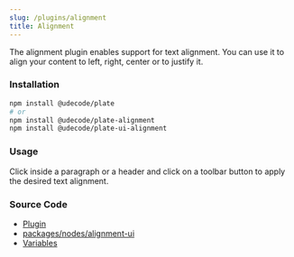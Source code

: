 ```yaml
---
slug: /plugins/alignment
title: Alignment
---
```


The alignment plugin enables support for text alignment.
You can use it to align your content to left, right, center or to justify it.

### Installation

```bash npm2yarn
npm install @udecode/plate
# or
npm install @udecode/plate-alignment
npm install @udecode/plate-ui-alignment
```

### Usage

Click inside a paragraph or a header and click on a toolbar button to apply the desired text alignment.


<AlignmentSandpack />

### Source Code

- [Plugin](https://github.com/udecode/plate/blob/main/packages/nodes/alignment/src/createAlignPlugin.ts)
- [packages/nodes/alignment-ui](https://github.com/udecode/plate/tree/main/packages/nodes/alignment-ui/src)
- [Variables](https://github.com/udecode/plate/blob/main/examples/src)
